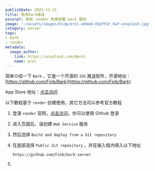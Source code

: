 ```yaml
---
publishDate: 2023-12-11
title: 使用bark推送
excerpt: 使用 render 免费部署 bark 服务
image: '~/assets/images/blog/erol-ahmed-d3pTF3r_hwY-unsplash.jpg'
category: server
tags:
- bark
- render
metadata:
  image_author:
    link: https://unsplash.com/@erol
    name: erol
---
```


简单介绍一下 `Bark` ，它是一个开源的 `IOS` 推送软件，开源地址：[https://github.com/Finb/Bark](https://github.com/Finb/Bark)

App Store 地址：[点击访问](https://apps.apple.com/cn/app/bark-%E7%BB%99%E4%BD%A0%E7%9A%84%E6%89%8B%E6%9C%BA%E5%8F%91%E6%8E%A8%E9%80%81/id1403753865)

以下教程基于 `render` 创建使用，其它方法可以参考官方教程

1. 登录 `render` 官网，[点击访问](https://dashboard.render.com/#)，你可以使用 Github 登录

2. 进入页面后，请创建 `Web Service` 服务

3. 然后选择 `Build and deploy from a Git repository`

4. 在底部选择 `Public Git repository` ，并在输入框内填入以下地址

   ```
   https://github.com/Finb/bark-server
   ```

5. 